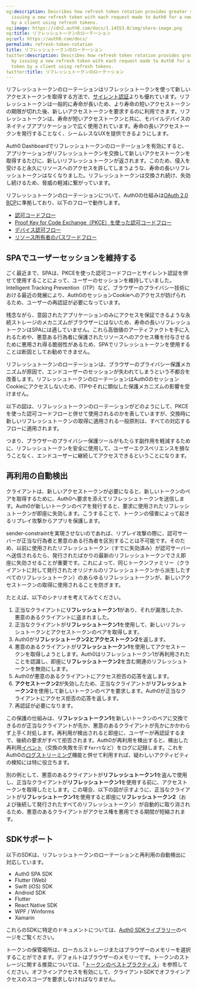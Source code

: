 ```yaml
---
og:description: Describes how refresh token rotation provides greater security by
  issuing a new refresh token with each request made to Auth0 for a new access token
  by a client using refresh tokens.
og:image: https://cdn2.auth0.com/docs/1.14553.0/img/share-image.png
og:title: リフレッシュトークンのローテーション
og:url: https://auth0.com/docs/
permalink: refresh-token-rotation
title: リフレッシュトークンのローテーション
twitter:description: Describes how refresh token rotation provides greater security
  by issuing a new refresh token with each request made to Auth0 for a new access
  token by a client using refresh tokens.
twitter:title: リフレッシュトークンのローテーション
---
```


リフレッシュトークンのローテーションはリフレッシュトークンを使って新しいアクセストークンを取得する方法で、[サイレント認証](/login/configure-silent-authentication)よりも優れています。リフレッシュトークンは一般的に寿命が長いため、より寿命の短いアクセストークンの期限が切れた後、新しいアクセストークンを要求するのに利用できます。リフレッシュトークンは、寿命が短いアクセストークンと共に、モバイルデバイスのネイティブアプリケーションで広く使用されています。寿命の長いアクセストークンを発行することなく、シームレスなUXを提供できるようにします。

Auth0 Dashboardでリフレッシュトークンのローテーションを有効にすると、アプリケーションがリフレッシュトークンを交換して新しいアクセストークンを取得するたびに、新しいリフレッシュトークンが返されます。このため、侵入を受けると永久にリソースへのアクセスを許してしまうような、寿命の長いリフレッシュトークンはなくなりました。リフレッシュトークンは交換され続け、失効し続けるため、脅威の軽減に繋がっています。

リフレッシュトークンのローテーションについて、Auth0の仕組みは[OAuth 2.0 BCP](https://tools.ietf.org/html/draft-ietf-oauth-security-topics-13#section-4.12)に準拠しており、以下のフローで動作します。

* [認可コードフロー](/login/flows/authorization-code-flow)
* [Proof Key for Code Exchange（PKCE）を使った認可コードフロー](/login/flows/authorization-code-flow-with-proof-key-for-code-exchange-pkce)
* [デバイス認可フロー](/login/flows/device-authorization-flow)
* [リソース所有者のパスワードフロー](/login/flows/resource-owner-password-flow)

## SPAでユーザーセッションを維持する

ごく最近まで、SPAは、PKCEを使った認可コードフローとサイレント認証を併せて使用することによって、ユーザーのセッションを維持していました。Intelligent Tracking Prevention（ITP）など、ブラウザーのプライバシー技術における最近の発展により、Auth0のセッションCookieへのアクセスが妨げられるため、ユーザーの再認証が必要になっています。

残念ながら、意図されたアプリケーションのみにアクセスを保証できるような永続ストレージのメカニズムがブラウザーにはないため、寿命の長いリフレッシュトークンはSPAには適していません。これら高価値のアーティファクトを手に入れるためや、悪意ある行為者に保護されたリソースへのアクセス権を付与させるために悪用され得る脆弱性があるため、SPAでリフレッシュトークンを使用することは断固としてお勧めできません。

リフレッシュトークンのローテーションは、ブラウザーのプライバシー保護メカニズムが原因で、エンドユーザーのセッションが失われてしまうという不都合を改善します。リフレッシュトークンのローテーションはAuth0のセッションCookieにアクセスしないため、ITPやそれに類似した保護メカニズムの影響を受けません。

以下の図は、リフレッシュトークンのローテーションがどのようにして、PKCEを使った認可コードフローと併せて使用されるのかを表していますが、交換時に新しいリフレッシュトークンの取得に適用される一般原則は、すべての対応するフローに適用されます。

つまり、ブラウザーのプライバシー保護ツールがもたらす副作用を軽減するために、リフレッシュトークンを安全に使用して、ユーザーエクスペリエンスを損なうことなく、エンドユーザーに継続してアクセスできるということになります。

## 再利用の自動検出

クライアントは、新しいアクセストークンが必要になると、新しいトークンのペアを取得するために、Auth0へ要求を添えてリフレッシュトークンを送信します。Auth0が新しいトークンのペアを発行すると、要求に使用されたリフレッシュトークンが即座に失効します。こうすることで、トークンの侵害によって起きるリプレイ攻撃からアプリを保護します。

sender-constraintを実現させないのであれば、リプレイ攻撃の際に、認可サーバーが正当な行為者と悪意のある行為者を区別することは不可能です。そのため、以前に使用されたリフレッシュトークン（すでに失効済み）が認可サーバーへ送信されるたら、発行されたばかりの最新のリフレッシュトークンでさえ即座に失効させることが重要です。これによって、同じトークンファミリー（クライアントに対して発行されたオリジナルのリフレッシュトークンから派生したすべてのリフレッシュトークン）のあらゆるリフレッシュトークンが、新しいアクセストークンの取得に使用されることを防ぎます。

たとえば、以下のシナリオを考えてみてください。

1. 正当なクライアントに**リフレッシュトークン1**があり、それが漏洩したか、悪意のあるクライアントに盗まれました。
2. 正当なクライアントが**リフレッシュトークン1**を使用して、新しいリフレッシュトークンとアクセストークンのペアを取得します。
3. Auth0が**リフレッシュトークン2とアクセストークン2**を返します。
4. 悪意のあるクライアントが**リフレッシュトークン1**を使用してアクセストークンを取得しようとします。Auth0はリフレッシュトークン1が再利用されたことを認識し、即座に**リフレッシュトークン2**を含む関連のリフレッシュトークンを無効にします。
5. Auth0が悪意のあるクライアントにアクセス拒否の応答を返します。
6. **アクセストークン2**が失効したため、正当なクライアントが**リフレッシュトークン2**を使用して新しいトークンのペアを要求します。Auth0が正当なクライアントにアクセス拒否の応答を返します。
7. 再認証が必要になります。

この保護の仕組みは、**リフレッシュトークン1**を新しいトークンのペアに交換できるのが正当なクライアントが先か、悪意のあるクライアントが先かにかかわらず上手く対処します。再利用が検出されると即座に、ユーザーが再認証するまで、後続の要求がすべて拒否されます。Auth0が再利用を検出すると、検出した再利用[イベント](/logs/log-event-type-codes)（交換の失敗を示す`ferrt`など）をログに記録します。これをAuth0の[ログストリーミング](/monitor-auth0/streams)機能と併せて利用すれば、疑わしいアクティビティの検知には特に役立ちます。

別の例として、悪意のあるクライアントが**リフレッシュトークン1**を盗んで使用し、正当なクライアントが**リフレッシュトークン1**を使用する前に、アクセストークンを取得したとします。この場合、以下の図が示すように、正当なクライアントが**リフレッシュトークン1**を使用すると即座に**リフレッシュトークン2**（および後続して発行されたすべてのリフレッシュトークン）が自動的に取り消されるため、悪意のあるクライアントがアクセス権を悪用できる期間が短縮されます。

## SDKサポート

以下のSDKは、リフレッシュトークンのローテーションと再利用の自動検出に対応しています。

* Auth0 SPA SDK
* Flutter (Web)
* Swift (iOS) SDK
* Android SDK
* Flutter
* React Native SDK
* WPF / Winforms
* Xamarin

これらのSDKに特定のドキュメントについては、[Auth0 SDKライブラリー](/libraries)のページをご覧ください。

トークンの保管場所は、ローカルストレージまたはブラウザーのメモリーを選択することができます。デフォルトはブラウザーのメモリーです。トークンのストレージに関する推奨については、「[トークンのベストプラクティス](/security/tokens/token-best-practices)」を参照してください。オフラインアクセスを有効にして、クライアントSDKでオフラインアクセスのスコープを要求しなければなりません。